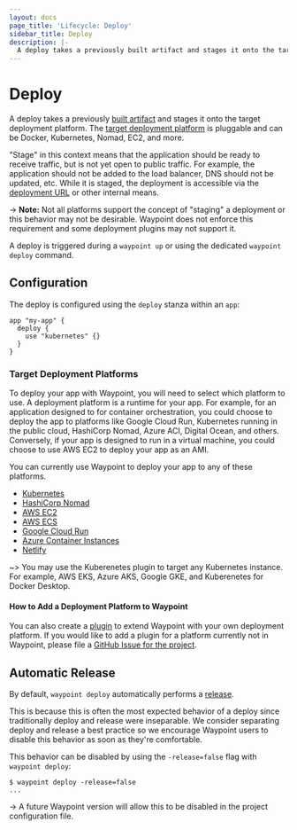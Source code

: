 ```yaml
---
layout: docs
page_title: 'Lifecycle: Deploy'
sidebar_title: Deploy
description: |-
  A deploy takes a previously built artifact and stages it onto the target deployment platform. The target deployment platform is pluggable and can be Docker, Kubernetes, Nomad, EC2, and more.
---
```


# Deploy

A deploy takes a previously [built artifact](/docs/lifecycle/build) and stages it onto the target deployment platform. The [target deployment platform](#target-deployment-platforms) is pluggable and can be Docker, Kubernetes, Nomad, EC2, and more.

"Stage" in this context means that the application should be ready to receive
traffic, but is not yet open to public traffic. For example, the application
should not be added to the load balancer, DNS should not be updated, etc.
While it is staged, the deployment is accessible via the
[deployment URL](/docs/url#deployment-urls) or other internal means.

-> **Note:** Not all platforms support the concept of "staging" a deployment or this
behavior may not be desirable. Waypoint does not enforce this requirement
and some deployment plugins may not support it.

A deploy is triggered during a `waypoint up` or using the dedicated
`waypoint deploy` command.

## Configuration

The deploy is configured using the `deploy` stanza within an `app`:

```
app "my-app" {
  deploy {
    use "kubernetes" {}
  }
}
```

### Target Deployment Platforms

To deploy your app with Waypoint, you will need to select which platform to use. A deployment platform is a runtime for your app. For example, for an application designed to for container orchestration, you could choose to deploy the app to platforms like Google Cloud Run, Kubernetes running in the public cloud, HashiCorp Nomad, Azure ACI, Digital Ocean, and others. Conversely, if your app is designed to run in a virtual machine, you could choose to use AWS EC2 to deploy your app as an AMI.

You can currently use Waypoint to deploy your app to any of these platforms.

- [Kubernetes](https://waypointproject.io/plugins/kubernetes)
- [HashiCorp Nomad](https://waypointproject.io/plugins/nomad)
- [AWS EC2](https://waypointproject.io/plugins/aws-ec2)
- [AWS ECS](https://waypointproject.io/plugins/aws-ecs)
- [Google Cloud Run](https://waypointproject.io/plugins/google-cloud-run)
- [Azure Container Instances](https://waypointproject.io/plugins/azure-container-instances)
- [Netlify](https://waypointproject.io/plugins/netlify)

~> You may use the Kuberenetes plugin to target any Kubernetes instance. For example, AWS EKS, Azure AKS, Google GKE, and Kuberenetes for Docker Desktop.

#### How to Add a Deployment Platform to Waypoint

You can also create a [plugin](https://waypointproject.io/plugins) to extend Waypoint with your own deployment platform. If you would like to add a plugin for a platform currently not in Waypoint, please file a [GitHub Issue for the project](https://github.com/hashicorp/waypoint/issues).

## Automatic Release

By default, `waypoint deploy` automatically performs a
[release](/docs/lifecycle/deploy).

This is because this is often the most expected behavior of a deploy
since traditionally deploy and release were inseparable. We consider
separating deploy and release a best practice so we encourage
Waypoint users to disable this behavior as soon as they're comfortable.

This behavior can be disabled by using the `-release=false` flag
with `waypoint deploy`:

```
$ waypoint deploy -release=false
...
```

-> A future Waypoint version will allow this to be disabled in the project
configuration file.
